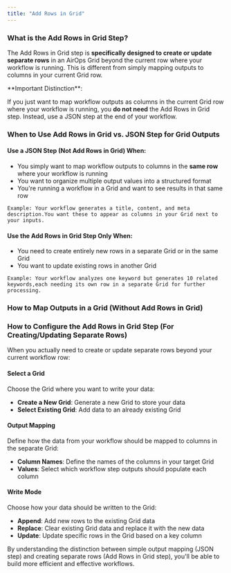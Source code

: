 ```yaml
---
title: "Add Rows in Grid"
---
```



### What is the Add Rows in Grid Step?

The Add Rows in Grid step is **specifically designed to create or update separate rows** in an AirOps Grid beyond the current row where your workflow is running. This is different from simply mapping outputs to columns in your current Grid row.

<Warning>
**Important Distinction**:

If you just want to map workflow outputs as columns in the current Grid row where your workflow is running, you **do not need** the Add Rows in Grid step. Instead, use a JSON step at the end of your workflow.
</Warning>

### When to Use Add Rows in Grid vs. JSON Step for Grid Outputs

#### Use a JSON Step (Not Add Rows in Grid) When:

- You simply want to map workflow outputs to columns in the **same row** where your workflow is running
- You want to organize multiple output values into a structured format
- You're running a workflow in a Grid and want to see results in that same row

```text
Example: Your workflow generates a title, content, and meta description.You want these to appear as columns in your Grid next to your inputs.
```

#### Use the Add Rows in Grid Step Only When:

- You need to create entirely new rows in a separate Grid or in the same Grid
- You want to update existing rows in another Grid

```text
Example: Your workflow analyzes one keyword but generates 10 related keywords,each needing its own row in a separate Grid for further processing.
```

### How to Map Outputs in a Grid (Without Add Rows in Grid)

<Steps>
<Step title="Add a JSON step as the final step in your workflow"/>
<Step title="Structure your outputs as key-value pairs"/>
<Step title="When you run the workflow in a Grid, these keys will automatically be available to map as output columns"/>
<Step title= 'Select "Add Outputs as Columns" in the Grid interface after running'/>
</Steps>

### How to Configure the Add Rows in Grid Step (For Creating/Updating Separate Rows)

When you actually need to create or update separate rows beyond your current workflow row:

#### Select a Grid

Choose the Grid where you want to write your data:

- **Create a New Grid**: Generate a new Grid to store your data
- **Select Existing Grid**: Add data to an already existing Grid

#### Output Mapping

Define how the data from your workflow should be mapped to columns in the separate Grid:

- **Column Names**: Define the names of the columns in your target Grid
- **Values**: Select which workflow step outputs should populate each column

#### Write Mode

Choose how your data should be written to the Grid:

- **Append**: Add new rows to the existing Grid data
- **Replace**: Clear existing Grid data and replace it with the new data
- **Update**: Update specific rows in the Grid based on a key column

By understanding the distinction between simple output mapping (JSON step) and creating separate rows (Add Rows in Grid step), you'll be able to build more efficient and effective workflows.
